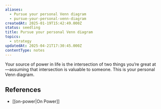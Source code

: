 ```yaml
---
aliases:
  - Pursue your personal Venn diagram
  - pursue-your-personal-venn-diagram
createdAt: 2025-01-19T15:42:49.000Z
status: seedling
title: Pursue your personal Venn diagram
topics:
  - strategy
updatedAt: 2025-04-21T17:30:45.000Z
contentType: notes
---
```

Your source of power in life is the intersection of two things you’re great at—assuming that intersection is valuable to someone. This is your personal Venn diagram.

## References

- [[on-power|On Power]]
